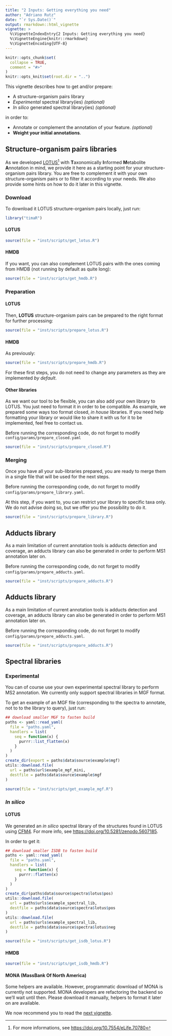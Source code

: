 ```yaml
---
title: "2 Inputs: Getting everything you need"
author: "Adriano Rutz"
date: "`r Sys.Date()`"
output: rmarkdown::html_vignette
vignette: >
  %\VignetteIndexEntry{2 Inputs: Getting everything you need}
  %\VignetteEngine{knitr::rmarkdown}
  %\VignetteEncoding{UTF-8}
---
```


```r
knitr::opts_chunk$set(
  collapse = TRUE,
  comment = "#>"
)
knitr::opts_knit$set(root.dir = "..")
```

This vignette describes how to get and/or prepare:

* A structure-organism pairs library
* *Experimental* spectral library(ies) *(optional)*
* *In silico* generated spectral library(ies) *(optional)*

in order to:

* Annotate or complement the annotation of your feature. *(optional)*
* **Weight your initial annotations**.

## Structure-organism pairs libraries

As we developed [LOTUS](https://lotusnprod.github.io/lotus-manuscript)^[For more informations, see <https://doi.org/10.7554/eLife.70780>] with
**T**axonomically
**I**nformed
**M**etabolite
**A**nnotation in mind,
we provide it here as a starting point for your structure-organism pairs library.
You are free to complement it with your own structure-organism pairs or to filter it according to your needs. We also provide some hints on how to do it later in this vignette.

### Download

To download it LOTUS structure-organism pairs locally, just run:

```r
library("timaR")
```

#### LOTUS

```r
source(file = "inst/scripts/get_lotus.R")
```

#### HMDB

If you want, you can also complement LOTUS pairs with the ones coming from HMDB (not running by default as quite long):

```r
source(file = "inst/scripts/get_hmdb.R")
```

### Preparation

#### LOTUS

Then, **LOTUS** structure-organism pairs can be prepared to the right format for further processing:
```r
source(file = "inst/scripts/prepare_lotus.R")
```

#### HMDB

As previously:

```r
source(file = "inst/scripts/prepare_hmdb.R")
```

For these first steps, you do not need to change any parameters as they are implemented *by default*.

#### Other libraries

As we want our tool to be flexible, you can also add your own library to LOTUS.
You just need to format it in order to be compatible.
As example, we prepared some ways too format closed, *in house* libraries.
If you need help formatting your library or would like to share it with us for it to be implemented, feel free to contact us.

Before running the corresponding code, do not forget to modify `config/params/prepare_closed.yaml`

```r
source(file = "inst/scripts/prepare_closed.R")
```

### Merging

Once you have all your sub-libraries prepared, you are ready to merge them in a single file that will be used for the next steps.

Before running the corresponding code, do not forget to modify `config/params/prepare_library.yaml`.

At this step, if you want to, you can restrict your library to specific taxa only.
We do not advise doing so, but we offer you the possibility to do it.

```r
source(file = "inst/scripts/prepare_library.R")
```

## Adducts library

As a main limitation of current annotation tools is adducts detection and coverage, an adducts library can also be generated in order to perform MS1 annotation later on.

Before running the corresponding code, do not forget to modify `config/params/prepare_adducts.yaml`.

```r
source(file = "inst/scripts/prepare_adducts.R")
```

## Adducts library

As a main limitation of current annotation tools is adducts detection and coverage, an adducts library can also be generated in order to perform MS1 annotation later on.

Before running the corresponding code, do not forget to modify `config/params/prepare_adducts.yaml`.

```r
source(file = "inst/scripts/prepare_adducts.R")
```

## Spectral libraries

### Experimental

You can of course use your own experimental spectral library to perform MS2 annotation.
We currently only support spectral libraries in MGF format.

To get an example of an MGF file (corresponding to the spectra to annotate, not to to the library to query), just run:

```r
## download smaller MGF to fasten build
paths <- yaml::read_yaml(
  file = "paths.yaml",
  handlers = list(
    seq = function(x) {
      purrr::list_flatten(x)
    }
  )
)
create_dir(export = paths$data$source$example$mgf)
utils::download.file(
  url = paths$url$example_mgf_mini,
  destfile = paths$data$source$example$mgf
)
```

```r
source(file = "inst/scripts/get_example_mgf.R")
```

### *In silico*

#### LOTUS

We generated an *in silico* spectral library of the structures found in LOTUS using [CFM4](https://doi.org/10.1021/acs.analchem.1c01465).
For more info, see <https://doi.org/10.5281/zenodo.5607185>.

In order to get it:

```r
## download smaller ISDB to fasten build
paths <- yaml::read_yaml(
  file = "paths.yaml",
  handlers = list(
    seq = function(x) {
      purrr::flatten(x)
    }
  )
)
create_dir(paths$data$source$spectra$lotus$pos)
utils::download.file(
  url = paths$urls$example_spectral_lib,
  destfile = paths$data$source$spectra$lotus$pos
)
utils::download.file(
  url = paths$urls$example_spectral_lib,
  destfile = paths$data$source$spectra$lotus$neg
)
```

```r
source(file = "inst/scripts/get_isdb_lotus.R")
```

#### HMDB

```r
source(file = "inst/scripts/get_isdb_hmdb.R")
```

#### MONA (MassBank Of North America)

Some helpers are available.
However, programmatic download of MONA is currently not supported.
MONA developers are refactoring the backend so we'll wait until then.
Please download it manually, helpers to format it later on are available.

We now recommend you to read the [next vignette](https://taxonomicallyinformedannotation.github.io/tima-r/articles/III-formatting.html).

